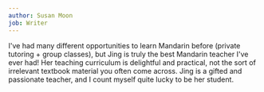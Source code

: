 ```yaml
---
author: Susan Moon
job: Writer
---
```


I've had many different opportunities to learn Mandarin before (private
tutoring + group classes), but Jing is truly the best Mandarin teacher I've
ever had! Her teaching curriculum is delightful and practical, not the sort of
irrelevant textbook material you often come across. Jing is a gifted and
passionate teacher, and I count myself quite lucky to be her student.


